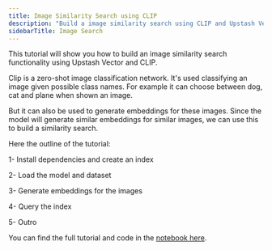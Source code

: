 ```yaml
---
title: Image Similarity Search using CLIP
description: "Build a image similarity search using CLIP and Upstash Vector"
sidebarTitle: Image Search 
---
```


This tutorial will show you how to build an image similarity search functionality using Upstash Vector and CLIP.

Clip is a zero-shot image classification network. It's used classifying an image given possible class names.
For example it can choose between dog, cat and plane when shown an image.

But it can also be used to generate embeddings for these images. Since the model will generate similar embeddings
for similar images, we can use this to build a similarity search.

Here the outline of the tutorial:

1- Install dependencies and create an index

2- Load the model and dataset

3- Generate embeddings for the images

4- Query the index

5- Outro

You can find the full tutorial and code in the [notebook here](https://colab.research.google.com/drive/1y7ZBBxzEOAeSRDhyOeTxIJADxBC-0Fue?usp=sharing).

